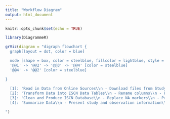 ```yaml
---
title: "Workflow Diagram"
output: html_document
---
```


```r
knitr::opts_chunk$set(echo = TRUE)
```

```r
library(DiagrammeR)

grViz(diagram = "digraph flowchart {
  graph[layout = dot, color = blue]

  node [shape = box, color = steelblue, fillcolor = lightblue, style = filled]
  '@@1' -> '@@2' -> '@@3' -> '@@4' [color = steelblue]
  '@@4' -> '@@2' [color = steelblue]

}
  
  [1]: 'Read in Data from Online Sources\\n - Download files from Study URL to local files\\n - Read Data from files into R environment\\n - Manually enter metadata\\n - Repository metadata annotations (three distinct tables/keys)'
  [2]: 'Transform Data into ISCN Data Tables\\n - Rename columns\\n - Pivot data tables\\n - Merge or separate tables'    
  [3]: 'Clean and Produce ISCN Database\\n - Replace NA markers\\n - Prune extraneous data\\n - Fill any gaps QA/QC (quality assurance/quality control)'
  [4]: 'Summarize Data\\n - Present study and observation information\\n - Create tables that summarize data for each dataset\\n - Output HTML file'

")

```

